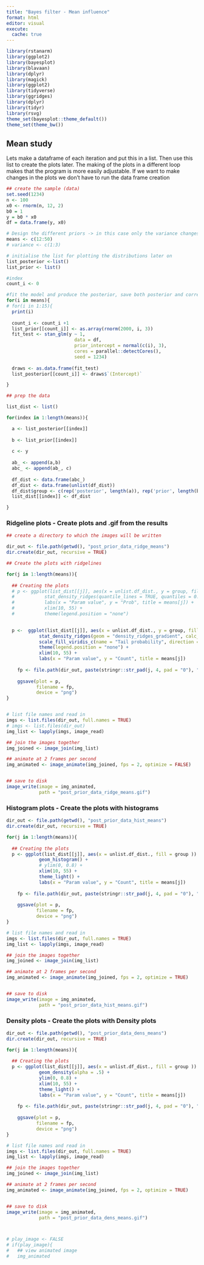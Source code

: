 ```yaml
---
title: "Bayes filter - Mean influence"
format: html
editor: visual
execute: 
  cache: true
---
```

```r
library(rstanarm)
library(ggplot2)
library(bayesplot)
library(blavaan)
library(dplyr)
library(magick)
library(ggplot2)
library(tidyverse)
library(ggridges)
library(dplyr)
library(tidyr)
library(rsvg)
theme_set(bayesplot::theme_default())
theme_set(theme_bw())
```
## Mean study

Lets make a dataframe of each iteration and put this in a list. Then use this list to create the plots later. The making of the plots in a different loop makes that the program is more easily adjustable. If we want to make changes in the plots we don't have to run the data frame creation

```r

## create the sample (data)
set.seed(1234)
n <- 100
x0 <- rnorm(n, 12, 2)
b0 = 1
y = b0 * x0
df = data.frame(y, x0)

# Design the different priors -> in this case only the variance changes
means <- c(12:50)
# variance <- c(1:3)

# initialise the list for plotting the distributions later on
list_posterior <-list()
list_prior <- list()

#index
count_i <- 0

#fit the model and produce the posterior, save both posterior and corresponding prior
for(i in means){
# for(i in 1:15){
  print(i)
  
  count_i <- count_i +1
  list_prior[[count_i]] <- as.array(rnorm(2000, i, 3))
  fit_test <- stan_glm(y ~ 1, 
                         data = df, 
                         prior_intercept = normal(c(i), 3), 
                         cores = parallel::detectCores(), 
                         seed = 1234)
  
  draws <- as.data.frame(fit_test)
  list_posterior[[count_i]] <- draws$`(Intercept)`

}

## prep the data 

list_dist <- list()

for(index in 1:length(means)){

  a <- list_posterior[[index]]
  
  b <- list_prior[[index]]
  
  c <- y 
  
  ab_ <- append(a,b)
  abc_ <- append(ab_, c)
  
  df_dist <- data.frame(abc_)
  df_dist <- data.frame(unlist(df_dist))
  df_dist$group <- c(rep('posterior', length(a)), rep('prior', length(b)), rep('sample', length(c)))
  list_dist[[index]] <- df_dist

}
```

### Ridgeline plots - Create plots and .gif from the results

```r

## create a directory to which the images will be written

dir_out <- file.path(getwd(), "post_prior_data_ridge_means")
dir.create(dir_out, recursive = TRUE)

## Create the plots with ridgelines 

for(j in 1:length(means)){
  
  ## Creating the plots
  # p <- ggplot(list_dist[[j]], aes(x = unlist.df_dist., y = group, fill = group)) +
  #           stat_density_ridges(quantile_lines = TRUE, quantiles = 0.5) +
  #           labs(x = "Param value", y = "Prob", title = means[j]) +
  #           xlim(10, 55) +
  #           theme(legend.position = "none")

    
  p <-  ggplot(list_dist[[j]], aes(x = unlist.df_dist., y = group, fill = 0.5 - abs(0.5 - stat(ecdf)))) +
            stat_density_ridges(geom = "density_ridges_gradient", calc_ecdf = TRUE) +
            scale_fill_viridis_c(name = "Tail probability", direction = -1)+
            theme(legend.position = "none") +
            xlim(10, 55) +
            labs(x = "Param value", y = "Count", title = means[j])
  
    fp <- file.path(dir_out, paste(stringr::str_pad(j, 4, pad = "0"), ".png", sep=""))
  
    ggsave(plot = p,
           filename = fp,
           device = "png")
}


# list file names and read in
imgs <- list.files(dir_out, full.names = TRUE)
# imgs <- list.files(dir_out)
img_list <- lapply(imgs, image_read)

## join the images together
img_joined <- image_join(img_list)

## animate at 2 frames per second
img_animated <- image_animate(img_joined, fps = 2, optimize = FALSE)


## save to disk
image_write(image = img_animated,
            path = "post_prior_data_ridge_means.gif")
```

### Histogram plots - Create the plots with histograms

```r
dir_out <- file.path(getwd(), "post_prior_data_hist_means")
dir.create(dir_out, recursive = TRUE)

for(j in 1:length(means)){
  
  ## Creating the plots
  p <- ggplot(list_dist[[j]], aes(x = unlist.df_dist., fill = group )) +
            geom_histogram() +
            # ylim(0, 0.8) +
            xlim(10, 55) +
            theme_light() +
            labs(x = "Param value", y = "Count", title = means[j])
  
    fp <- file.path(dir_out, paste(stringr::str_pad(j, 4, pad = "0"), ".png", sep=""))
  
    ggsave(plot = p,
           filename = fp,
           device = "png")
}

# list file names and read in
imgs <- list.files(dir_out, full.names = TRUE)
img_list <- lapply(imgs, image_read)

## join the images together
img_joined <- image_join(img_list)

## animate at 2 frames per second
img_animated <- image_animate(img_joined, fps = 2, optimize = TRUE)


## save to disk
image_write(image = img_animated,
            path = "post_prior_data_hist_means.gif")

```

### Density plots - Create the plots with Density plots

```r

dir_out <- file.path(getwd(), "post_prior_data_dens_means")
dir.create(dir_out, recursive = TRUE)

for(j in 1:length(means)){
  
  ## Creating the plots
  p <- ggplot(list_dist[[j]], aes(x = unlist.df_dist., fill = group )) +
            geom_density(alpha = .5) +
            ylim(0, 0.8) +
            xlim(10, 55) +
            theme_light() +
            labs(x = "Param value", y = "Count", title = means[j])
  
    fp <- file.path(dir_out, paste(stringr::str_pad(j, 4, pad = "0"), ".png", sep=""))
  
    ggsave(plot = p,
           filename = fp,
           device = "png")
}

# list file names and read in
imgs <- list.files(dir_out, full.names = TRUE)
img_list <- lapply(imgs, image_read)

## join the images together
img_joined <- image_join(img_list)

## animate at 2 frames per second
img_animated <- image_animate(img_joined, fps = 2, optimize = TRUE)


## save to disk
image_write(image = img_animated,
            path = "post_prior_data_dens_means.gif")



# play_image <- FALSE
# if(play_image){
#   ## view animated image
#   img_animated



```
